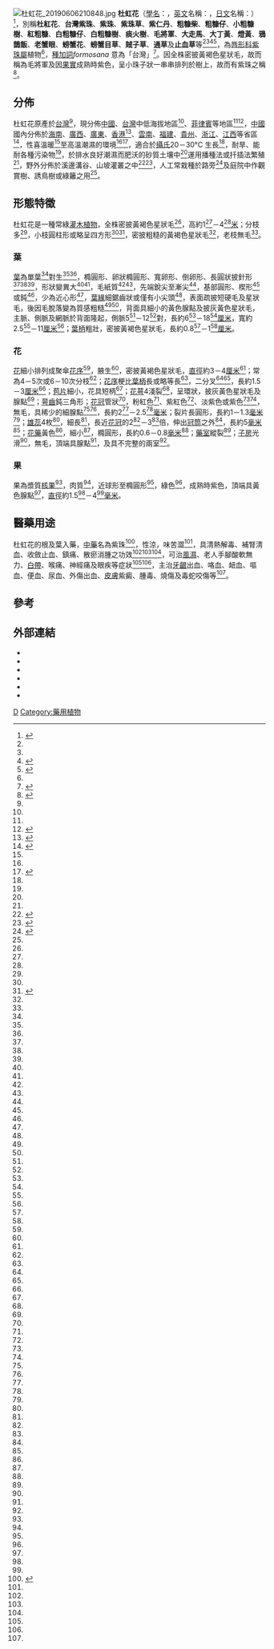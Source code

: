 {{noteTA
|1=zh-hans:厘米;zh-hk:厘米;zh-tw:公分;
|2=zh-hans:毫米;zh-hk:毫米;zh-tw:公釐;
}}
{{Speciesbox 
| taxon = Callicarpa formosana
| image = 杜虹花.jpg
| image_caption =  杜虹花的花及葉
| authority = Rolfe <ref name="NM 物種信息卡">{{cite web | url=http://www.nature-museum.net/32671.spid | title=杜虹花 | publisher=中國自然標本館}}</ref>
| synonyms = 
* ''Callicarpa aspera'' <small>  Hand.-Mazz.  </small>
* ''Callicarpa blancoi'' <small> auct. non Rolfe: Kanehira </small>
* ''Callicarpa integerrima' <small>  var. serrulata H. L. Li</small>  
* ''Callicarpa ningpoensis' <small>  Matsum. </small>
* ''Callicarpa rubella ' <small> f. robusta C. P'ei</small>  
<ref name="NM 物種信息卡"/><ref name="野外">{{cite web | url=http://plant.tesri.gov.tw/plant/WebShowBPlant.aspx?tno=521003020&spkind=1 | title=杜虹花 | publisher=特有生物研究保育中心 | work=台灣野外植物資料庫 | access-date=2012-01-06 | archive-date=2019-09-20 | archive-url=https://web.archive.org/web/20190920233217/http://plant.tesri.gov.tw/plant/WebShowBPlant.aspx?tno=521003020&spkind=1 | dead-url=no }}</ref>
| subdivision_ranks =[[变种|变种]]
| subdivision =
* 杜虹花 ''C. f.'' var. ''formosana''
* [[长叶杜虹花|长叶杜虹花]] ''C. f.'' var. ''longifolia''
}}
[[File:杜虹花_20190606210848.jpg|thumb]]
'''杜虹花'''（[[學名|學名]]：''{{lang|la|Callicarpa formosana}}''，[[英文|英文]]名稱：''{{lang|en|Formosan Beauty- berry}}''，[[日文|日文]]名稱：''{{lang|ja|ホウライムラサキ}}''）<ref name="花博公園">{{cite web| url=http://www.taipei-expopark.tw/ct.asp?xItem=88454&ctNode=7368&mp=3| title=杜虹花| publisher=花博期間園藝植栽資料庫}}{{dead link|date=2018年3月 |bot=InternetArchiveBot |fix-attempted=yes }}</ref>，別稱'''杜紅花'''、'''台灣紫珠'''、'''紫珠'''、'''紫珠草'''、'''紫仁丹'''、'''粗糠柴'''、'''粗糠仔'''、'''小粗糠樹'''、'''紅粗糠'''、'''白粗糠仔'''、'''白粗糠樹'''、'''痰火樹'''、'''毛將軍'''、'''大走馬'''、'''大丁黃'''、'''燈黃'''、'''鴉鵲飯'''、'''老蟹眼'''、'''螃蟹花'''、'''螃蟹目草'''、'''賊子草'''、'''通草'''及'''止血草'''等<ref name="NM 物種信息卡"/><ref name="野外"/><ref name="自然生態學習網">{{cite web| url=http://nature.edu.tw/rmedias/show/16561?page=3| title=杜虹花| publisher=自然生態學習網}}{{dead link|date=2018年3月 |bot=InternetArchiveBot |fix-attempted=yes }}</ref><ref name="台北">{{cite web | url=http://tpbg.tfri.gov.tw/plants/plants_info.php?rid=336 | title=杜虹花 | publisher=2010台北植物園 | work=植物資料庫 | access-date=2011-10-17 | archive-date=2016-03-05 | archive-url=https://web.archive.org/web/20160305030219/http://tpbg.tfri.gov.tw/plants/plants_info.php?rid=336 | dead-url=no }}</ref>，為[[唇形科|唇形科]][[紫珠屬|紫珠屬]]植物<ref name="NM 物種信息卡"/>，[[種加詞|種加詞]]''formosana'' 意為「台灣」<ref name="台南縣">{{cite web| url=http://ltrc.tnc.edu.tw/modules/tadbook2/view.php?book_sn=6&bdsn=614| title=杜虹花－－簇擁成串的紫珠| publisher=台南縣本土教學網| deadurl=yes| archiveurl=https://web.archive.org/web/20150402094521/http://ltrc.tnc.edu.tw/modules/tadbook2/view.php?book_sn=6&bdsn=614| archivedate=2015-04-02}}</ref>。因全株密披黃褐色星狀毛，故而稱為毛將軍及因[[果實|果實]]成熟時紫色，呈小珠子狀一串串排列於樹上，故而有紫珠之稱<ref name="2010花博">{{cite web | url=http://www.2010taipeiexpo.tw/ct.asp?xItem=88454&ctNode=6325&mp=302 | title=杜虹花 | publisher=2010臺北國際花卉博覽會 | access-date=2011-10-17 | archive-url=https://web.archive.org/web/20150402105611/http://www.2010taipeiexpo.tw/ct.asp?xItem=88454&ctNode=6325&mp=302 | archive-date=2015-04-02 | dead-url=yes }}</ref>。

==分佈==

杜虹花原產於[[台灣|台灣]]<ref  name="2010花博"/>，現分佈[[中國|中國]]、[[台灣|台灣]]中低海拔地區<ref  name="2010花博"/>、[[菲律賓|菲律賓]]等地區<ref  name="台北"/><ref name="內雙溪">{{cite web| url=http://www.herb.nat.gov.tw/b2b_cpinfo.asp?id=979| title=台灣紫珠| publisher=台北市內雙溪森林藥用植物園| work=十二生肖藥用植物園}}{{dead link|date=2018年3月 |bot=InternetArchiveBot |fix-attempted=yes }}</ref>，[[中國|中國]]國內分佈於[[海南|海南]]、[[廣西|廣西]]、[[廣東|廣東]]、[[香港|香港]]<ref>{{cite web | url=http://www.hkherbarium.net/Herbarium/c_search_end.asp?id=1487 | title=''Callicarpa formosana'' Rolfe | publisher=漁農自然護理署香港植物標本館 | work=香港植物資料庫 }}{{Dead link|date=2019年11月 |bot=InternetArchiveBot |fix-attempted=yes }}</ref>、[[雲南|雲南]]、[[福建|福建]]、[[貴州|貴州]]、[[浙江|浙江]]、[[江西|江西]]等省區<ref name="貴州">{{cite encyclopedia| title=杜虹花| encyclopedia=貴州植物誌| volume=10| pages=106-107| url=http://v2.cvh.org.cn/difangzhi/guizhou/page/10/106a.pdf}}{{dead link|date=2018年3月 |bot=InternetArchiveBot |fix-attempted=yes }}</ref>，性喜溫暖<ref  name="內雙溪"/>至高溫潮濕的環境<ref  name="2010花博"/><ref name="知卡宣">{{cite web| url=http://www.hualien-innocuous.hl.gov.tw/Cikasoan/big5/DB/DB_view.asp?id=309&cid=7&urlID=&DBtype=1| title=杜虹花| publisher=花蓮縣政府農業發展處知卡宣森林公園| work=知卡宣常見物種}}{{dead link|date=2018年3月 |bot=InternetArchiveBot |fix-attempted=yes }}</ref>，適合於[[攝氏|攝氏]]20－30°C 生長<ref  name="知卡宣"/>，耐旱、能耐各種污染物<ref  name="內雙溪"/>，於排水良好潮濕而肥沃的砂質土壤中<ref name="內雙溪"/>運用播種法或扦插法繁殖<ref  name="2010花博"/>，野外分佈於溪邊溝谷、山坡灌叢之中<ref name="浙江">{{cite encyclopedia| title=杜虹花| encyclopedia=浙江植物誌| volume=5| pages=212| url=http://v2.cvh.org.cn/difangzhi/zhejiang/page/5/212.pdf}}{{dead link|date=2018年3月 |bot=InternetArchiveBot |fix-attempted=yes }}</ref><ref name="海南">{{cite encyclopedia| title=杜虹花| encyclopedia=海南植物誌| volume=4| pages=11| url=http://v2.cvh.org.cn/difangzhi/hainan/page/4/011.pdf}}{{dead link|date=2018年3月 |bot=InternetArchiveBot |fix-attempted=yes }}</ref>，人工常栽種於路旁<ref name="北區">{{cite web | url=http://www.wranb.gov.tw/ct.asp?xItem=2285&ctNode=667&mp=2 | title=杜虹花 | publisher=經濟部水利署北區水資源局 | work=陸域生態資料庫 | access-date=2011-10-17 | archive-url=https://web.archive.org/web/20160304133600/http://www.wranb.gov.tw/ct.asp?xItem=2285&ctNode=667&mp=2 | archive-date=2016-03-04 | dead-url=yes }}</ref>及庭院中作觀賞樹、誘鳥樹或綠籬之用<ref name="內雙溪"/>。

==形態特徵==

杜虹花是一種常綠[[灌木|灌木]][[植物|植物]]，全株密披黃褐色星狀毛<ref name="內雙溪"/>，高約1<ref name="浙江"/>－4<ref name="內雙溪"/>[[米_(單位)|米]]；分枝多<ref name="台南縣"/>，小枝圓柱形或略呈四方形<ref name="北區"/><ref name="石門">{{cite web | url=http://www.wranb.gov.tw/ct.asp?xItem=2285&ctNode=791&mp=4 | title=杜虹花 | publisher=石門水庫 | work=陸域生態資料庫 | accessdate=2011-10-18 | archive-url=https://web.archive.org/web/20160304072948/http://www.wranb.gov.tw/ct.asp?xItem=2285&ctNode=791&mp=4 | archive-date=2016-03-04 | dead-url=yes }}</ref>，密披粗糙的黃褐色星狀毛<ref name="北區"/>，老枝無毛<ref name="海南"/>。

===葉===

[[葉|葉]]為單葉<ref name="內雙溪"/>對生<ref name="自然生態學習網"/><ref name="北區"/>，橢圓形、卵狀橢圓形、寬卵形、倒卵形、長圓狀披針形<ref name="浙江"/><ref name="海南"/><ref name="北區"/>，形狀變異大<ref name="北區"/><ref name="石門"/>，毛紙質<ref name="台南縣"/><ref name="浙江"/>，先端銳尖至漸尖<ref name="北區"/>，基部圓形、楔形<ref name="貴州"/>或鈍<ref name="浙江"/>，少為近心形<ref name="海南"/>，[[葉緣|葉緣]]細鋸齒狀或僅有小尖頭<ref name="浙江"/>，表面疏披短硬毛及星狀毛，後因毛脫落變為質感粗糙<ref name="內雙溪"/><ref name="海南"/>，背面具細小的黃色腺點及披灰黃色星狀毛，主脈、側脈及網脈於背面隆起，側脈5<ref name="台南縣"/>－12<ref name="海南"/>對，長約6<ref name="浙江"/>－18<ref name="海南"/>[[厘米|厘米]]，寬約2.5<ref name="知卡宣"/>－11[[厘米|厘米]]<ref  name="台北"/>；[[葉柄|葉柄]]粗壯，密披黃褐色星狀毛，長約0.8<ref name="浙江"/>－1<ref  name="知卡宣"/>[[厘米|厘米]]。
 
===花===

[[花|花]]細小排列成聚傘[[花序|花序]]<ref name="自然生態學習網"/>，腋生<ref name="自然生態學習網"/>，密披黃褐色星狀毛，[[直徑|直徑]]約3－4[[厘米|厘米]]<ref name="海南"/>；常為4－5次或6－10次分枝<ref name="北區"/>；[[花序|花序]]梗比[[葉柄|葉柄]]長或略等長<ref name="貴州"/>，二分叉<ref name="自然生態學習網"/><ref name="內雙溪"/>，長約1.5－3[[厘米|厘米]]<ref name="浙江"/>；[[苞片|苞片]]細小，花具短柄<ref name="海南"/>；[[花萼|花萼]]4淺裂<ref name="自然生態學習網"/>，呈環狀，披灰黃色星狀毛及腺點<ref name="浙江"/>；[[萼齒|萼齒]]鈍三角形；[[花冠|花冠]]管狀<ref name="自然生態學習網"/>，粉紅色<ref name="北區"/>、紫紅色<ref name="內雙溪"/>、淡紫色或紫色<ref name="浙江"/><ref name="海南"/>，無毛，具稀少的細腺點<ref name="貴州"/><ref name="海南"/>，長約2<ref name="浙江"/>－2.5<ref name="貴州"/>[[毫米|毫米]]；裂片長圓形，長約1－1.3[[毫米|毫米]]<ref name="海南"/>；[[雄蕊|雄蕊]]4枚<ref name="自然生態學習網"/>，細長<ref name="北區"/>，長近[[花冠|花冠]]的2<ref name="浙江"/>－3<ref name="自然生態學習網"/>倍，伸出[[冠筒|冠筒]]之外<ref name="海南"/>，長約5[[毫米|毫米]]<ref name="貴州"/>；[[花藥|花藥]]黃色<ref name="北區"/>，細小<ref name="浙江"/>，橢圓形，長約0.6－0.8[[毫米|毫米]]<ref name="浙江"/>；[[藥室|藥室]]縱裂<ref name="浙江"/>；[[子房|子房]]光滑<ref name="北區"/>，無毛，頂端具腺點<ref name="北區"/>，及具不完整的兩室<ref name="自然生態學習網"/>。

===果===
 
果為漿質[[核果|核果]]<ref name="自然生態學習網"/>，肉質<ref name="台南縣"/>，近球形至橢圓形<ref name="北區"/>，綠色<ref name="台南縣"/>，成熟時紫色，頂端具黃色腺點<ref name="北區"/>，[[直徑|直徑]]約1.5<ref name="海南"/>－4<ref  name="台北"/>[[毫米|毫米]]。

==醫藥用途==

杜虹花的根及葉入藥，[[中藥|中藥]]名為紫珠<ref name="意古">{{cite web| url=http://www.tcmlib.com/zy/html50/showdetail-343938382ce7b4abe78fa02c7a79.html| title=紫珠| publisher=意古中醫| work=中藥在線知識庫| accessdate=2011-10-18| deadurl=yes| archiveurl=https://web.archive.org/web/20080527125003/http://www.tcmlib.com/zy/html50/showdetail-343938382ce7b4abe78fa02c7a79.html| archivedate=2008-05-27}}</ref>，性涼，味苦澀<ref name="意古"/>，具清熱解毒、補腎清血、收斂止血、鎮痛、散瘀消腫之功效<ref name="台南縣"/><ref name="貴州"/><ref name="意古"/>，可治[[風濕|風濕]]、老人手腳酸軟無力、[[白帶_(生理)|白帶]]、喉痛、神經痛及眼疾等症狀<ref name="台南縣"/><ref name="內雙溪"/>，主治[[牙齦|牙齦]]出血、咯血、衄血、嘔血、便血、尿血、外傷出血、[[皮膚|皮膚]]紫癜、腫毒、燒傷及毒蛇咬傷等<ref name="意古"/>。

==參考==
{{reflist|2}}

==外部連結==
{{refbegin|2}}
* {{zh-hans}}{{cite web | url= http://www.zhiwutong.com/latin/Verbenaceae/Callicarpa-formosana-Rolfe.htm | title= 杜虹花 | publisher= 植物通 | accessdate= October 17, 2011 | archive-date= 2019-10-14 | archive-url= https://web.archive.org/web/20191014084815/http://www.zhiwutong.com/latin/Verbenaceae/Callicarpa-formosana-Rolfe.htm | dead-url= no }}
* {{zh-hans}}{{cite web | url=http://www.plantphoto.cn/tu.aspx?id=606440 | title=杜虹花 | publisher=中國植物圖像庫 | accessdate=October 17, 2011 | archive-date=2016-03-04 | archive-url=https://web.archive.org/web/20160304104931/http://www.plantphoto.cn/tu.aspx?id=606440 | dead-url=no }}
* {{zh-hans}}{{cite web | url= http://www.nature-museum.net/album/ShowSpAlbum.aspx?spid=32671 | title=杜虹花 | publisher=中國自然標本館.CFH 物種相冊|accessdate=October 17, 2011}}
*{{cite web | url=  http://tai2.ntu.edu.tw/Specimen/species-specimen.php?display=pic&folderID=521%20003%2002%200 | title=  杜虹花 | publisher=  台灣植物資訊整合查詢系統 | accessdate=  October 17, 2011 | archive-date=  2016-03-05 | archive-url=  https://web.archive.org/web/20160305195137/http://tai2.ntu.edu.tw/Specimen/species-specimen.php?display=pic&folderID=521%20003%2002%200 | dead-url=  no }}
*{{cite web| url=http://www.ddc.edu.tw/zh-tw/node/1551| title=杜虹花| publisher=法鼓人文社會學院, 法鼓山原生植物| accessdate=October 17, 2011}}{{dead link|date=2018年3月 |bot=InternetArchiveBot |fix-attempted=yes }}
*{{cite web| url=http://www.wetlandpark.com/wap/wap/ShowBioDetail_tc.aspx?ID=213| title=杜虹花| publisher=香港濕地公園| accessdate=October 17, 2011| archive-date=2019-09-28| archive-url=https://web.archive.org/web/20190928130043/http://www.wetlandpark.com/wap/wap/ShowBioDetail_tc.aspx?ID=213| dead-url=yes}}
{{commons-inline|Callicarpa formosana|杜虹花}}
{{wikispecies-inline|Callicarpa formosana|杜虹花}}
{{refend}}
{{Taxonbar|from=Q5021984}}

[[Category:紫珠属|D]]
[[Category:藥用植物|Category:藥用植物]]